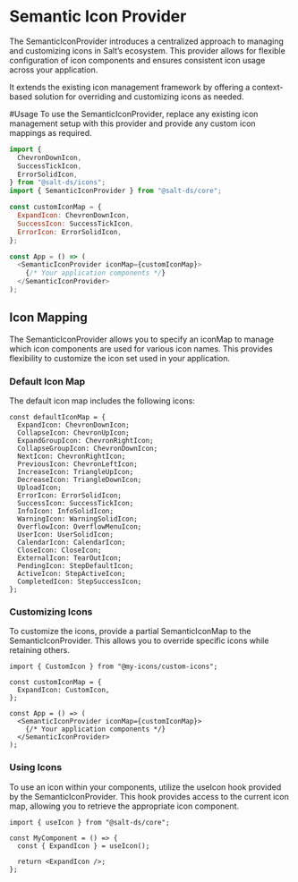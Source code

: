 
<Meta title="Documentation/Core/Semantic Icon Provider" />

# Semantic Icon Provider

The SemanticIconProvider introduces a centralized approach to managing and customizing icons in Salt’s ecosystem. This provider allows for flexible configuration of icon components and ensures consistent icon usage across your application.

It extends the existing icon management framework by offering a context-based solution for overriding and customizing icons as needed.

#Usage
To use the SemanticIconProvider, replace any existing icon management setup with this provider and provide any custom icon mappings as required.

```js static
import {
  ChevronDownIcon,
  SuccessTickIcon,
  ErrorSolidIcon,
} from "@salt-ds/icons";
import { SemanticIconProvider } from "@salt-ds/core";

const customIconMap = {
  ExpandIcon: ChevronDownIcon,
  SuccessIcon: SuccessTickIcon,
  ErrorIcon: ErrorSolidIcon,
};

const App = () => (
  <SemanticIconProvider iconMap={customIconMap}>
    {/* Your application components */}
  </SemanticIconProvider>
);
```

## Icon Mapping

The SemanticIconProvider allows you to specify an iconMap to manage which icon components are used for various icon names. This provides flexibility to customize the icon set used in your application.

### Default Icon Map

The default icon map includes the following icons:

```tsx
const defaultIconMap = {
  ExpandIcon: ChevronDownIcon;
  CollapseIcon: ChevronUpIcon;
  ExpandGroupIcon: ChevronRightIcon;
  CollapseGroupIcon: ChevronDownIcon;
  NextIcon: ChevronRightIcon;
  PreviousIcon: ChevronLeftIcon;
  IncreaseIcon: TriangleUpIcon;
  DecreaseIcon: TriangleDownIcon;
  UploadIcon;
  ErrorIcon: ErrorSolidIcon;
  SuccessIcon: SuccessTickIcon;
  InfoIcon: InfoSolidIcon;
  WarningIcon: WarningSolidIcon;
  OverflowIcon: OverflowMenuIcon;
  UserIcon: UserSolidIcon;
  CalendarIcon: CalendarIcon;
  CloseIcon: CloseIcon;
  ExternalIcon: TearOutIcon;
  PendingIcon: StepDefaultIcon;
  ActiveIcon: StepActiveIcon;
  CompletedIcon: StepSuccessIcon;
};
```

### Customizing Icons

To customize the icons, provide a partial SemanticIconMap to the SemanticIconProvider. This allows you to override specific icons while retaining others.

```tsx
import { CustomIcon } from "@my-icons/custom-icons";

const customIconMap = {
  ExpandIcon: CustomIcon,
};

const App = () => (
  <SemanticIconProvider iconMap={customIconMap}>
    {/* Your application components */}
  </SemanticIconProvider>
);
```

### Using Icons

To use an icon within your components, utilize the useIcon hook provided by the SemanticIconProvider. This hook provides access to the current icon map, allowing you to retrieve the appropriate icon component.

```tsx
import { useIcon } from "@salt-ds/core";

const MyComponent = () => {
  const { ExpandIcon } = useIcon();

  return <ExpandIcon />;
};
```

